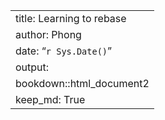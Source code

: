 ---
title: Learning to rebase
author: Phong
date: "`r Sys.Date()`"
output:
  bookdown::html_document2
keep_md: True
---